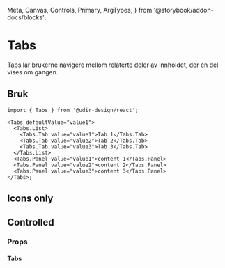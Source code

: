   Meta,
  Canvas,
  Controls,
  Primary,
  ArgTypes,
} from '@storybook/addon-docs/blocks';

<Meta of={TabsStories} />

# Tabs

Tabs lar brukerne navigere mellom relaterte deler av innholdet, der én del vises om gangen.

<Primary />
<Controls />

## Bruk

```tsx
import { Tabs } from '@udir-design/react';

<Tabs defaultValue="value1">
  <Tabs.List>
    <Tabs.Tab value="value1">Tab 1</Tabs.Tab>
    <Tabs.Tab value="value2">Tab 2</Tabs.Tab>
    <Tabs.Tab value="value3">Tab 3</Tabs.Tab>
  </Tabs.List>
  <Tabs.Panel value="value1">content 1</Tabs.Panel>
  <Tabs.Panel value="value2">content 2</Tabs.Panel>
  <Tabs.Panel value="value3">content 3</Tabs.Panel>
</Tabs>;
```

## Icons only

<Canvas of={TabsStories.IconsOnly} />

## Controlled

<Canvas of={TabsStories.Controlled} />

### Props

#### Tabs

<ArgTypes of={Tabs} />
